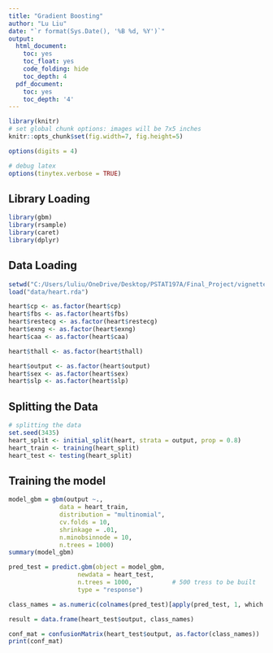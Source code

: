 ```yaml
---
title: "Gradient Boosting"
author: "Lu Liu"
date: "`r format(Sys.Date(), '%B %d, %Y')`"
output:
  html_document:
    toc: yes
    toc_float: yes
    code_folding: hide
    toc_depth: 4
  pdf_document:
    toc: yes
    toc_depth: '4'
---
```



```r
library(knitr)
# set global chunk options: images will be 7x5 inches
knitr::opts_chunk$set(fig.width=7, fig.height=5)

options(digits = 4)

# debug latex
options(tinytex.verbose = TRUE)
```

## Library Loading

```r
library(gbm)
library(rsample)
library(caret)
library(dplyr)
```


## Data Loading

```r
setwd("C:/Users/luliu/OneDrive/Desktop/PSTAT197A/Final_Project/vignette-SVM-KNN")
load("data/heart.rda")
```

```r
heart$cp <- as.factor(heart$cp)
heart$fbs <- as.factor(heart$fbs)
heart$restecg <- as.factor(heart$restecg)
heart$exng <- as.factor(heart$exng)
heart$caa <- as.factor(heart$caa)

heart$thall <- as.factor(heart$thall)

heart$output <- as.factor(heart$output)
heart$sex <- as.factor(heart$sex)
heart$slp <- as.factor(heart$slp)
```


## Splitting the Data

```r
# splitting the data
set.seed(3435)
heart_split <- initial_split(heart, strata = output, prop = 0.8)
heart_train <- training(heart_split)
heart_test <- testing(heart_split)
```

## Training the model

```r
model_gbm = gbm(output ~.,
              data = heart_train,
              distribution = "multinomial",
              cv.folds = 10,
              shrinkage = .01,
              n.minobsinnode = 10,
              n.trees = 1000)
summary(model_gbm)
```



```r
pred_test = predict.gbm(object = model_gbm,
                   newdata = heart_test,
                   n.trees = 1000,           # 500 tress to be built
                   type = "response")

class_names = as.numeric(colnames(pred_test)[apply(pred_test, 1, which.max)])

result = data.frame(heart_test$output, class_names)
```


```r
conf_mat = confusionMatrix(heart_test$output, as.factor(class_names))
print(conf_mat)
```



